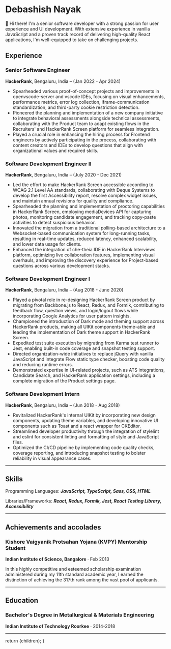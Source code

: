 
# Debashish Nayak

👋 Hi there! I'm a senior software developer with a strong passion for user experience and UI development. With extensive experience in vanilla JavaScript and a proven track record of delivering high-quality React applications, I'm well-equipped to take on challenging projects.

## Experience

### Senior Software Engineer

**HackerRank**, Bengaluru, India – (Jan 2022 - Apr 2024)

- Spearheaded various proof-of-concept projects and improvements in openvscode-server and vscode IDEs, focusing on visual enhancements, performance metrics, error log collection, iframe-communication standardization, and third-party cookie restriction detection.
- Pioneered the planning and implementation of a new company initiative to integrate behavioral assessments alongside technical assessments, collaborating with the Product team to adapt existing flows in the Recruiters' and HackerRank Screen platform for seamless integration.
- Played a crucial role in enhancing the hiring process for Frontend engineers by actively participating in the process, collaborating with content creators and IDEs to develop questions that align with organizational values and required skills.

### Software Development Engineer II

**HackerRank**, Bengaluru, India – (July 2020 - Dec 2021)

- Led the effort to make HackerRank Screen accessible according to WCAG 2.1 Level AA standards, collaborating with Deque Systems to develop the first Accessibility report, resolve complex widget issues, and maintain annual revisions for quality and compliance.
- Spearheaded the planning and implementation of proctoring capabilities in HackerRank Screen, employing mediaDevices API for capturing photos, monitoring candidate engagement, and tracking copy-paste activities to detect suspicious behavior.
- Innovated the migration from a traditional polling-based architecture to a Websocket-based communication system for long-running tasks, resulting in real-time updates, reduced latency, enhanced scalability, and lower data usage for clients.
- Enhanced the integration of che-theia IDE in HackerRank Interviews platform, optimizing live collaboration features, implementing visual overhauls, and improving the discovery experience for Project-based questions across various development stacks.

### Software Development Engineer I

**HackerRank**, Bengaluru, India – (Aug 2018 - June 2020)

- Played a pivotal role in re-designing HackerRank Screen product by migrating from Backbone.js to React, Redux, and Formik, contributing to feedback flow, question views, and login/logout flows while incorporating Google Analytics for user pattern insights.
- Championed the introduction of Dark mode and theming support across HackerRank products, making all UIKit components theme-able and leading the implementation of Dark theme support in HackerRank Screen.
- Expedited test suite execution by migrating from Karma test runner to Jest, enabling built-in code coverage and snapshot testing support.
- Directed organization-wide initiatives to replace jQuery with vanilla JavaScript and integrate Flow static type checker, boosting code quality and reducing runtime errors.
- Demonstrated expertise in UI-related projects, such as ATS integrations, Candidate Search, and HackerRank application settings, including a complete migration of the Product settings page.

### Software Development Intern

**HackerRank**, Bengaluru, India – (Jun 2018 - Aug 2018)

- Revitalized HackerRank's internal UIKit by incorporating new design components, updating theme variables, and developing innovative UI components such as Toast and a react wrapper for CKEditor.
- Streamlined developer productivity through the integration of stylelint and eslint for consistent linting and formatting of style and JavaScript files.
- Optimized the CI/CD pipeline by implementing code quality checks, coverage reporting, and introducing snapshot testing to bolster reliability in visual appearance cases.

---

## Skills

Programming Languages: **_JavaScript, TypeScript, Sass, CSS, HTML_**

Libraries/Frameworks: **_React, Redux, Formik, Jest, React Testing Library, Accessibility_**

---

## Achievements and accolades

### **Kishore Vaigyanik Protsahan Yojana (KVPY)** Mentorship Student

**Indian Institute of Science, Bangalore** · Feb 2013

In this highly competitive and esteemed scholarship examination administered during my 11th standard academic year, I earned the distinction of achieving the 317th rank among the vast pool of applicants.

---

## Education

### Bachelor's Degree in **Metallurgical & Materials Engineering**

**Indian Institute of Technology Roorkee** · 2014-2018

---

  return <MdxLayout>{children}</MdxLayout>;
}
